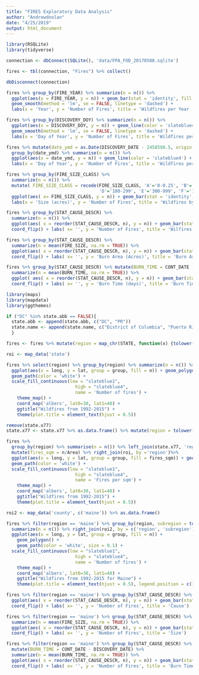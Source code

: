```yaml
---
title: "FIRES Exploratory Data Analysis"
author: "Andrewdnolan"
date: "4/25/2019"
output: html_document
---
```


```r
library(RSQLite)
library(tidyverse)

connection <- dbConnect(SQLite(), 'data/FPA_FOD_20170508.sqlite')

fires <- tbl(connection, "Fires") %>% collect()

dbDisconnect(connection)
```

```r
fires %>% group_by(FIRE_YEAR) %>% summarize(n = n()) %>%
  ggplot(aes(x = FIRE_YEAR, y = n)) + geom_bar(stat = 'identity', fill = 'slateblue4') +
  geom_smooth(method = 'lm', se = FALSE, linetype = 'dashed') + 
  labs(x = 'Year', y = 'Number of Fires', title = 'Wildfires per Year (1992 - 2015)')
```

```r
fires %>% group_by(DISCOVERY_DOY) %>% summarize(n = n()) %>%
  ggplot(aes(x = DISCOVERY_DOY, y = n)) + geom_line(color = 'slateblue4') + 
  geom_smooth(method = 'lm', se = FALSE, linetype = 'dashed') + 
  labs(x = 'Day of Year', y = 'Number of Fires', title = 'Wildfires per Day of Year (1-365)')
```

```r
fires %>% mutate(date_ymd = as.Date(DISCOVERY_DATE - 2458598.5, origin = '2019-04-25')) %>%
  group_by(date_ymd) %>% summarise(n = n()) %>% 
  ggplot(aes(x = date_ymd, y = n)) + geom_line(color = 'slateblue4') + 
  labs(x = 'Day of Year', y = 'Number of Fires', title = 'Wildfires per Day of Year (1992 - 2015)')
```

```r
fires %>% group_by(FIRE_SIZE_CLASS) %>%
  summarize(n = n()) %>% 
  mutate( FIRE_SIZE_CLASS = recode(FIRE_SIZE_CLASS, 'A'='0-0.25', 'B'='0.26-9.9', 'C'='10.0-99.9', 
                                   'D'='100-299', 'E'='300-999', 'F'='1000-4999', 'G'='5000+')) %>%
  ggplot(aes( x= FIRE_SIZE_CLASS, y = n)) + geom_bar(stat = 'identity', fill = 'slateblue4') + 
  labs(x = 'Size (acres)', y = 'Number of Fires', title = 'Wildfires by Size Class')
```

```r
fires %>% group_by(STAT_CAUSE_DESCR) %>% 
  summarize(n = n()) %>%
  ggplot(aes( x = reorder(STAT_CAUSE_DESCR, n), y = n)) + geom_bar(stat='identity', fill='slateblue4') + 
  coord_flip() + labs( x= '', y = 'Number of Fires', title = 'Wilfires per Cause')
```

```r
fires %>% group_by(STAT_CAUSE_DESCR) %>%
  summarize(n = mean(FIRE_SIZE, na.rm = TRUE)) %>%
  ggplot(aes( x = reorder(STAT_CAUSE_DESCR, n), y = n)) + geom_bar(stat='identity', fill='slateblue4') + 
  coord_flip() + labs( x= '', y = 'Burn Area (Acres)', title = 'Burn Area per Cause')
```

```r
fires %>% group_by(STAT_CAUSE_DESCR) %>% mutate(BURN_TIME = CONT_DATE - DISCOVERY_DATE) %>%
  summarize(n = mean(BURN_TIME, na.rm = TRUE)) %>%
  ggplot( aes( x = reorder(STAT_CAUSE_DESCR, n), y = n)) + geom_bar(stat='identity', fill='slateblue4') + 
  coord_flip() + labs( x= '', y = 'Burn Time (days)', title = 'Burn Time per Cause')
```

```r
library(maps)
library(mapdata)
library(ggthemes)

if ("DC" %in% state.abb == FALSE){
  state.abb <- append(state.abb, c("DC", "PR"))
  state.name <- append(state.name, c("District of Columbia", "Puerto Rico"))
  }

fires <- fires %>% mutate(region = map_chr(STATE, function(x) {tolower(state.name[grep(x, state.abb)])}))

roi <- map_data('state')

fires %>% select(region) %>% group_by(region) %>% summarize(n = n()) %>% right_join(roi, 'region') %>%
  ggplot(aes(x = long, y = lat, group = group, fill = n)) + geom_polygon() +
  geom_path(color = 'white') +
  scale_fill_continuous(low = "slateblue1",
                          high = "slateblue4",
                          name = 'Number of fires') +
    theme_map() +
    coord_map('albers', lat0=30, lat1=40) +
    ggtitle("Wildfires from 1992-2015") +
    theme(plot.title = element_text(hjust = 0.5))

```

```r
remove(state.x77)
state.x77 <- state.x77 %>% as.data.frame() %>% mutate(region = tolower(rownames(state.x77)))

fires %>% 
  group_by(region) %>% summarise(n = n()) %>% left_join(state.x77, 'region') %>%
  mutate(fires_sqm = n/Area) %>% right_join(roi, by ='region')%>%
  ggplot(aes(x = long, y = lat, group = group, fill = fires_sqm)) + geom_polygon() +
  geom_path(color = 'white') +
  scale_fill_continuous(low = "slateblue1",
                          high = "slateblue4",
                          name = 'Fires per sqm') +
    theme_map() +
    coord_map('albers', lat0=30, lat1=40) +
    ggtitle("Wildfires from 1992-2015") +
    theme(plot.title = element_text(hjust = 0.5))
```

```r
roi2 <- map_data('county', c('maine')) %>% as.data.frame()

fires %>% filter(region == 'maine') %>% group_by(region, subregion = tolower(FIPS_NAME)) %>%
  summarize(n = n()) %>% right_join(roi2, by = c('region', 'subregion')) %>%
  ggplot(aes(x = long, y = lat, group = group, fill = n)) + 
    geom_polygon() + 
    geom_path(color = 'white', size = 0.1) +
  scale_fill_continuous(low = "slateblue1",
                          high = "slateblue4",
                          name = 'Number of fires') +
    theme_map() +
    coord_map('albers', lat0=30, lat1=40) +
    ggtitle("Wildfires from 1992-2015 for Maine") +
    theme(plot.title = element_text(hjust = 0.5), legend.position = c(1, 0.6))
```

```r
fires %>% filter(region == 'maine') %>% group_by(STAT_CAUSE_DESCR) %>% summarize(n = n()) %>%
  ggplot(aes( x = reorder(STAT_CAUSE_DESCR, n), y = n)) + geom_bar(stat='identity', fill='slateblue4') + 
  coord_flip() + labs( x= '', y = 'Number of Fires', title = 'Cause')
```

```r
fires %>% filter(region == 'maine') %>% group_by(STAT_CAUSE_DESCR) %>% 
  summarize(n = mean(FIRE_SIZE, na.rm = TRUE)) %>%
  ggplot(aes( x = reorder(STAT_CAUSE_DESCR, n), y = n)) + geom_bar(stat='identity', fill='slateblue4') + 
  coord_flip() + labs( x= '', y = 'Number of Fires', title = 'Size')
```

```r
fires %>% filter(region == 'maine') %>% group_by(STAT_CAUSE_DESCR) %>% 
  mutate(BURN_TIME = CONT_DATE - DISCOVERY_DATE) %>%
  summarize(n = mean(BURN_TIME, na.rm = TRUE)) %>%
  ggplot(aes( x = reorder(STAT_CAUSE_DESCR, n), y = n)) + geom_bar(stat='identity', fill='slateblue4') + 
  coord_flip() + labs( x= '', y = 'Number of Fires', title = 'Burn Time')
```